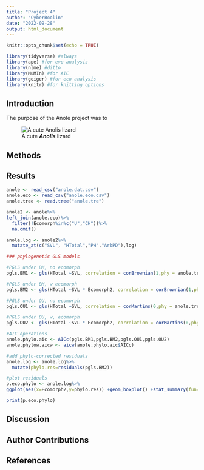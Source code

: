 ```yaml
---
title: "Project 4"
author: "CyberBoolin"
date: "2022-09-28"
output: html_document
---
```


```r
knitr::opts_chunk$set(echo = TRUE)
```
```r
library(tidyverse) #always
library(ape) #for evo analysis
library(nlme) #ditto
library(MuMIn) #for AIC
library(geiger) #for eco analysis
library(knitr) #for knitting options
```

## Introduction
The purpose of the Anole project was to 

</center>
![A cute ***Anolis*** lizard](https://live.staticflickr.com/3061/2494132461_1c7529585f_b.jpg)
</center>

## Methods

## Results
```r
anole <- read_csv("anole.dat.csv")
anole.eco <- read_csv("anole.eco.csv")
anole.tree <- read.tree("anole.tre")
```
```r
anole2 <- anole%>%
left_join(anole.eco)%>%
  filter(!Ecomorph%in%c("U","CH"))%>%
  na.omit()

anole.log <- anole2%>%
  mutate_at(c("SVL", "HTotal","PH","ArbPD"),log)
```
```r
### phylogenetic GLS models

#PGLS under BM, no ecomorph
pgls.BM1 <- gls(HTotal ~SVL, correlation = corBrownian(1,phy = anole.tree,form=~Species),data = anole.log, method = "ML")

#PGLS under BM, w ecomorph
pgls.BM2 <- gls(HTotal ~SVL * Ecomorph2, correlation = corBrownian(1,phy = anole.tree,form=~Species),data = anole.log, method = "ML")

#PGLS under OU, no ecomorph
pgls.OU1 <- gls(HTotal ~SVL, correlation = corMartins(0,phy = anole.tree,form=~Species),data = anole.log, method = "ML")

#PGLS under OU, w, ecomorph
pgls.OU2 <- gls(HTotal ~SVL * Ecomorph2, correlation = corMartins(0,phy = anole.tree,form=~Species),data = anole.log, method = "ML")
```
```r
#AIC operations
anole.phylo.aic <- AICc(pgls.BM1,pgls.BM2,pgls.OU1,pgls.OU2)
anole.phylow.aicw <- aicw(anole.phylo.aic$AICc)
```
```r
#add phylo-corrected residuals
anole.log <- anole.log%>%
  mutate(phylo.res=residuals(pgls.BM2))
```
```r
#plot residuals
p.eco.phylo <- anole.log%>%
ggplot(aes(x=Ecomorph2,y=phylo.res)) +geom_boxplot() +stat_summary(fun=mean, geom="point", size=3)

print(p.eco.phylo)

```

## Discussion

## Author Contributions

## References
